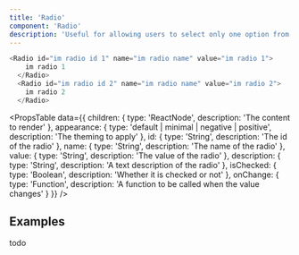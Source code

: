 ```yaml
---
title: 'Radio'
component: 'Radio'
description: 'Useful for allowing users to select only one option from a set.'
---
```


```js live
<Radio id="im radio id 1" name="im radio name" value="im radio 1">
    im radio 1
  </Radio>
  <Radio id="im radio id 2" name="im radio name" value="im radio 2">
    im radio 2
  </Radio>
```

<PropsTable
  data={{
    children: {
      type: 'ReactNode',
      description: 'The content to render'
    },
    appearance: {
      type: 'default | minimal | negative | positive',
      description: 'The theming to apply'
    },
    id: {
      type: 'String',
      description: 'The id of the radio'
    },
    name: {
      type: 'String',
      description: 'The name of the radio'
    },
    value: {
      type: 'String',
      description: 'The value of the radio'
    },
    description: {
      type: 'String',
      description: 'A text description of the radio'
    },
    isChecked: {
      type: 'Boolean',
      description: 'Whether it is checked or not'
    },
    onChange: {
      type: 'Function',
      description: 'A function to be called when the value changes'
    }
  }}
/>

## Examples

todo
